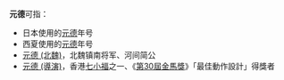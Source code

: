 '''元德'''可指：
* 日本使用的[[元德_(日本)|元德]]年号
* 西夏使用的[[元德_(西夏)|元德]]年号
*[[元德_(北魏)|元德 (北魏)]]，北魏镇南将军、河间简公
*[[元德_(導演)|元德 (導演)]]，香港[[七小福_(演員)|七小福]]之一、《[[第30屆金馬獎|第30屆金馬獎]]》「最佳動作設計」得獎者

{{disambig|cat=二字消歧義}}